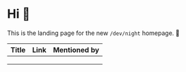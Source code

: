 
<Page>

<Logo />

# Hi :wave:

This is the landing page for the new `/dev/night` homepage. :tada:

<SlackButton />


| Title | Link | Mentioned by |
| ----- | ---- | ------------ |
|       |      |              |
|       |      |              |
|       |      |              |

</Page>

